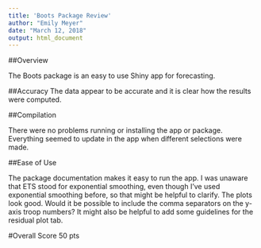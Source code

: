 ```yaml
---
title: 'Boots Package Review'
author: "Emily Meyer"
date: "March 12, 2018"
output: html_document
---
```

  
##Overview

The Boots package is an easy to use Shiny app for forecasting.
  
##Accuracy
The data appear to be accurate and it is clear how the results were computed.
  
##Compilation

There were no problems running or installing the app or package. Everything seemed to update in the app when different selections were made.
  
##Ease of Use

The package documentation makes it easy to run the app. I was unaware that ETS stood for exponential smoothing, even though I've used exponential smoothing before, so that might be helpful to clarify. The plots look good. Would it be possible to include the comma separators on the y-axis troop numbers? It might also be helpful to add some guidelines for the residual plot tab.

#Overall Score
50 pts
  
  